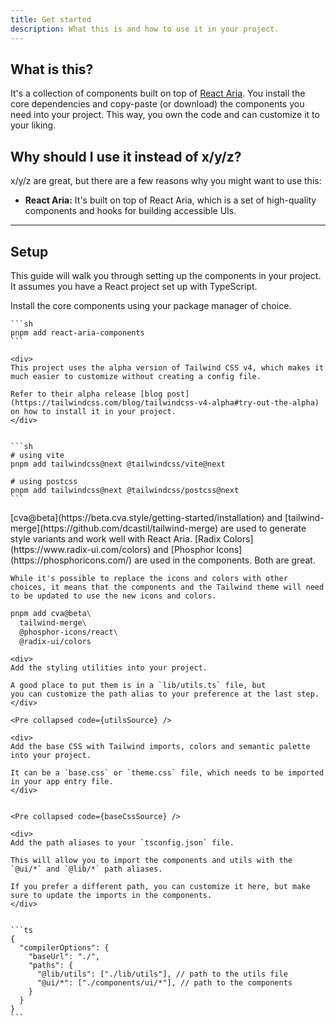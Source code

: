 ```yaml
---
title: Get started
description: What this is and how to use it in your project.
---
```


## What is this?

It's a collection of components built on top of
[React Aria](https://react-spectrum.adobe.com/react-aria/index.html). You
install the core dependencies and copy-paste (or download) the components you
need into your project. This way, you own the code and can customize it to your
liking.

## Why should I use it instead of x/y/z?

x/y/z are great, but there are a few reasons why you might want to use this:

- **React Aria:** It's built on top of React Aria, which is a set of
  high-quality components and hooks for building accessible UIs.

---

## Setup

This guide will walk you through setting up the components in your project. It
assumes you have a React project set up with TypeScript.

<Steps>
  <Step title="Add React Aria Components">
    Install the core components using your package manager of choice.

    ```sh
    pnpm add react-aria-components
    ```

  </Step>

  <Step title="Add Tailwind CSS v4">

    <div>
    This project uses the alpha version of Tailwind CSS v4, which makes it much easier to customize without creating a config file.

    Refer to their alpha release [blog post](https://tailwindcss.com/blog/tailwindcss-v4-alpha#try-out-the-alpha) on how to install it in your project.
    </div>


    ```sh
    # using vite
    pnpm add tailwindcss@next @tailwindcss/vite@next

    # using postcss
    pnpm add tailwindcss@next @tailwindcss/postcss@next
    ```

  </Step>

  <Step title="Add dependencies">
  
  <div>
    [cva@beta](https://beta.cva.style/getting-started/installation) and [tailwind-merge](https://github.com/dcastil/tailwind-merge) are used to generate style variants and work well with React Aria. 
    [Radix Colors](https://www.radix-ui.com/colors) and [Phosphor Icons](https://phosphoricons.com/) are used in the components. Both are great.<br/>

    While it's possible to replace the icons and colors with other choices, it means that the components and the Tailwind theme will need to be updated to use the new icons and colors.

  </div>

```sh
pnpm add cva@beta\
  tailwind-merge\
  @phosphor-icons/react\
  @radix-ui/colors
```

  </Step>

  <Step title="Setup styling utils">

    <div>
    Add the styling utilities into your project.

    A good place to put them is in a `lib/utils.ts` file, but
    you can customize the path alias to your preference at the last step.
    </div>

    <Pre collapsed code={utilsSource} />

  </Step>

  <Step title="Setup base CSS">

    <div>
    Add the base CSS with Tailwind imports, colors and semantic palette into your project.

    It can be a `base.css` or `theme.css` file, which needs to be imported in your app entry file.
    </div>


    <Pre collapsed code={baseCssSource} />

  </Step>

  <Step title="Setup path aliases">

    <div>
    Add the path aliases to your `tsconfig.json` file.

    This will allow you to import the components and utils with the `@ui/*` and `@lib/*` path aliases.

    If you prefer a different path, you can customize it here, but make sure to update the imports in the components.
    </div>


    ```ts
    {
      "compilerOptions": {
        "baseUrl": "./",
        "paths": {
          "@lib/utils": ["./lib/utils"], // path to the utils file
          "@ui/*": ["./components/ui/*"], // path to the components
        }
      }
    }
    ```

  </Step>

</Steps>
